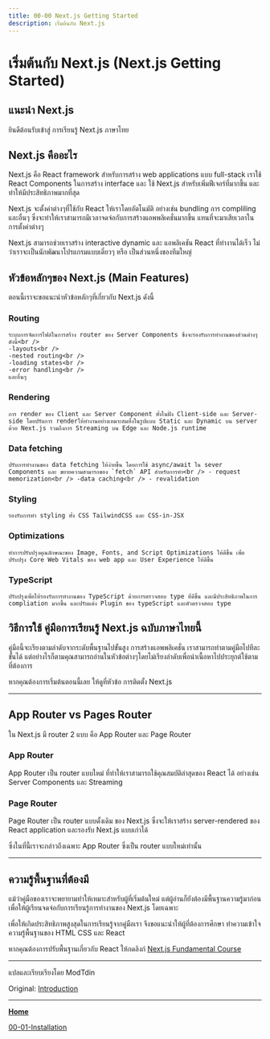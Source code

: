 ```yaml
---
title: 00-00 Next.js Getting Started
description: เริ่มต้นกับ Next.js
---
```


# เริ่มต้นกับ Next.js (Next.js Getting Started)

## แนะนำ Next.js

ยินดีต้อนรับเข้าสู่ การเรียนรู้ Next.js ภาษาไทย

## Next.js คืออะไร

Next.js คือ React framework สำหรับการสร้าง web applications แบบ full-stack
เราใช้ React Components ในการสร้าง interface และ ใช้ Next.js สำหรับเพิ่มฟีเจอร์ที่มากขึ้น และ ทำให้มีประสิทธิภาพมากที่สุด

Next.js จะตั้งค่าต่างๆที่ใช้กับ React ให้เราโดยอัตโนมัติ อย่างเช่น bundling การ compliling และอื่นๆ ซึ่งจะทำให้เราสามารถมีเวลาจดจ่อกับการสร้างแอพพลิเคชั่นมากขึ้น แทนที่จะมาเสียเวลาในการตั้งค่าต่างๆฺ

Next.js สามารถช่วยเราสร้าง interactive dynamic และ แอพลิเคชัน React ที่ทำงานได้เร็ว ไม่ว่าเราจะเป็นนักพัฒนาโปรแกรมแบบเดี่ยวๆ หรือ เป็นส่วนหนึ่งของทีมใหญ่

## หัวข้อหลักๆของ Next.js (Main Features)

ตอนนี้เราจะขอแนะนำหัวข้อหลักๆที่เกี่ยวกับ Next.js ดังนี้

### Routing

    ระบบการจัดการไฟล์ในการสร้าง router ของ Server Components ซึ่งจะรองรับการทำงานของส่วนต่างๆดังนี้<br />
    -layouts<br />
    -nested routing<br />
    -loading states<br />
    -error handling<br />
    และอื่นๆ

### Rendering

    การ render ของ Client และ Server Component ทั้งในฝั่ง Client-side และ Server-side โดยปรับการ renderให้ทำงานอย่างเหมาะสมท้้งในรูปแบบ Static และ Dynamic บน server ด้วย Next.js รวมถึงการ Streaming บน Edge และ Node.js runtime

### Data fetching

    ปรับการทำงานของ data fetching ให้ง่ายขึ้น โดยการใช้ async/await ใน sever Components และ ขยายความสามารถของ `fetch` API สำหรับการทำ<br /> - request memorization<br /> -data caching<br /> - revalidation

### Styling

    รองรับการทำ styling ทั้ง CSS TailwindCSS และ CSS-in-JSX

### Optimizations

    ทำการปรับปรุงคุณลักษณะของ Image, Fonts, and Script Optimizations ให้ดีขึ้น เพื่อปรับปรุง Core Web Vitals ของ web app และ User Experience ให้ดีขึ้น

### TypeScript

    ปรับปรุงเพื่อให้รองรับการทำงานของ TypeScript ด้วยการตรวจสอบ type ที่ดีขึ้น และมีประสิทธิภาพในการ compliation มากขึ้น และปรับแต่ง Plugin ของ typeScript และตัวตรวจสอบ type

## วิธีการใช้ คู่มือการเรียนรู้ Next.js ฉบับภาษาไทยนี้

คู่มือนี้จะเรียงตามลำดับจากระดับพื้นฐานไปขั้นสูง การสร้างแอพพลิเคชั่น เราสามารถทำตามคู่มือไปทีละขั้นได้ แต่อย่างไรก็ตามคุณสามารถอ่านในหัวข้อต่างๆโดยไม่เรียงลำดับเพื่อนำเนื้อหาไปประยุกต์ใช้ตามที่ต้องการ

หากคุณต้องการเริ่มต้นตอนนี้เลย ให้ดูที่หัวข้อ การติดตั้ง Next.js

---

## App Router vs Pages Router

ใน Next.js มี router 2 แบบ คือ App Router และ Page Router

### App Router

App Router เป็น router แบบใหม่ ที่ทำให้เราสามารถใช้คุณสมบัติล่าสุดของ React ได้ อย่างเช่น Server Components และ Streaming

### Page Router

Page Router เป็น router แบบดั้งเดิม ของ Next.js ซึ่งจะให้เราสร้าง server-rendered ของ React application และรองรับ Next.js แบบเก่าได้

ซึ่งในที่นี้เราจะกล่าวถึงเฉพาะ App Router ซึ่งเป็น router แบบใหม่เท่านั้น

---

## ความรู้พื้นฐานที่ต้องมี

แม้ว่าคู่มือของเราจะพยายามทำให้เหมาะสำหรับผู้ที่เริ่มต้นใหม่ แต่ผู้อ่านก็ยังต้องมีพื้นฐานความรู้มาก่อน เพื่อให้ผู้เรียนจดจ่อกับการเรียนรู้การทำงานของ Next.js โดยเฉพาะ

เพื่อให้เกิดประสิทธิภาพสูงสุดในการเรียนรู้จากคู่มือเรา จึงขอแนะนำให้ผู้ที่ต้องการศึกษา ทำความเข้าใจความรู้พื้นฐานของ HTML CSS และ React

หากคุณต้องการปรับพื้นฐานเกี่ยวกับ React ให้กดลิงก์ [Next.js Fundamental Course](https://nextjs.org/learn/foundations/about-nextjs)

<hr />
แปลและเรียบเรียงโดย ModTdin

Original: [Introduction](https://nextjs.org/docs)

<hr />

[**Home**](/)

[00-01-Installation](https://themodcoding.vercel.app/blogs/00-01-Installation)
